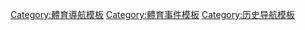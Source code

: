 [[Category:體育導航模板|Category:體育導航模板]]
[[Category:體育事件模板|Category:體育事件模板]]
[[Category:历史导航模板|Category:历史导航模板]]
